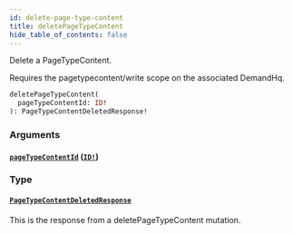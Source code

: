 ```yaml
---
id: delete-page-type-content
title: deletePageTypeContent
hide_table_of_contents: false
---
```



Delete a PageTypeContent.

Requires the pagetypecontent/write scope on the associated DemandHq.

```graphql
deletePageTypeContent(
  pageTypeContentId: ID!
): PageTypeContentDeletedResponse!
```


### Arguments

#### [`pageTypeContentId`](#) ([`ID!`](/developers/demandhq-apis/demand-api/graphql/reference/scalars/id))




### Type

#### [`PageTypeContentDeletedResponse`](/developers/demandhq-apis/demand-api/graphql/reference/objects/page-type-content-deleted-response)

This is the response from a deletePageTypeContent mutation.




